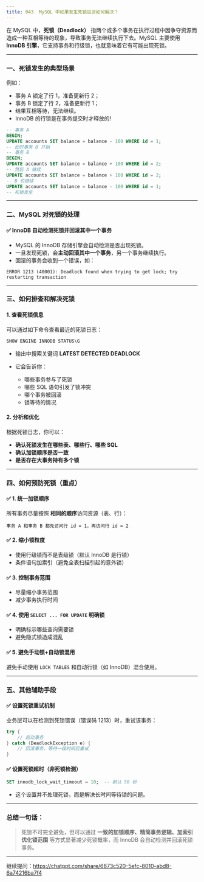 ```yaml
---
title: 043 	MySQL 中如果发生死锁应该如何解决？
---
```


在 MySQL 中，**死锁（Deadlock）** 指两个或多个事务在执行过程中因争夺资源而造成一种互相等待的现象，导致事务无法继续执行下去。MySQL 主要使用 **InnoDB 引擎**，它支持事务和行级锁，也就意味着它有可能出现死锁。

---

### 一、死锁发生的典型场景

例如：

* 事务 A 锁定了行 1，准备更新行 2；
* 事务 B 锁定了行 2，准备更新行 1；
* 结果互相等待，无法继续。
* InnoDB 的行锁是在事务提交时才释放的!

```sql
-- 事务 A
BEGIN;
UPDATE accounts SET balance = balance - 100 WHERE id = 1;
-- 此时事务 B 开始
-- 事务 B
BEGIN;
UPDATE accounts SET balance = balance + 100 WHERE id = 2;
-- 然后 A 继续
UPDATE accounts SET balance = balance + 100 WHERE id = 2;
-- B 也继续
UPDATE accounts SET balance = balance - 100 WHERE id = 1;
-- 死锁发生
```

---

### 二、MySQL 对死锁的处理

#### ✅ InnoDB 自动检测死锁并回滚其中一个事务

* MySQL 的 InnoDB 存储引擎会自动检测是否出现死锁。
* 一旦发现死锁，会**主动回滚其中一个事务**，另一个事务继续执行。
* 回滚的事务会收到一个错误，如：

```text
ERROR 1213 (40001): Deadlock found when trying to get lock; try restarting transaction
```

---

### 三、如何排查和解决死锁

#### 1. **查看死锁信息**

可以通过如下命令查看最近的死锁日志：

```sql
SHOW ENGINE INNODB STATUS\G
```

* 输出中搜索关键词 **LATEST DETECTED DEADLOCK**
* 它会告诉你：

  * 哪些事务参与了死锁
  * 哪些 SQL 语句引发了锁冲突
  * 哪个事务被回滚
  * 锁等待的情况

#### 2. **分析和优化**

根据死锁日志，你可以：

* **确认死锁发生在哪些表、哪些行、哪些 SQL**
* **确认加锁顺序是否一致**
* **是否存在大事务持有多个锁**

---

### 四、如何预防死锁（重点）

#### ✅ 1. **统一加锁顺序**

所有事务尽量按照 **相同的顺序**访问资源（表、行）：

```text
事务 A 和事务 B 都先访问行 id = 1，再访问行 id = 2
```

#### ✅ 2. **缩小锁粒度**

* 使用行级锁而不是表级锁（默认 InnoDB 是行锁）
* 条件语句加索引（避免全表扫描引起的意外锁）

#### ✅ 3. **控制事务范围**

* 尽量缩小事务范围
* 减少事务执行时间

#### ✅ 4. **使用 `SELECT ... FOR UPDATE` 明确锁**

* 明确标示哪些查询需要锁
* 避免隐式锁造成混乱

#### ✅ 5. **避免手动锁+自动锁混用**

避免手动使用 `LOCK TABLES` 和自动行锁（如 InnoDB）混合使用。

---

### 五、其他辅助手段

#### ✅ 设置死锁重试机制

业务层可以在检测到死锁错误（错误码 1213）时，重试该事务：

```java
try {
    // 启动事务
} catch (DeadlockException e) {
    // 回滚事务，等待一段时间后重试
}
```

#### ✅ 设置死锁超时（非死锁检测）

```sql
SET innodb_lock_wait_timeout = 10;  -- 默认 50 秒
```

* 这个设置并不处理死锁，而是解决长时间等待锁的问题。

---

### 总结一句话：

> 死锁不可完全避免，但可以通过 **一致的加锁顺序、精简事务逻辑、加索引优化锁范围** 等方式显著减少死锁概率，而 InnoDB 会自动检测并回滚死锁事务。

---

继续提问：https://chatgpt.com/share/6873c520-5efc-8010-abd8-6a74216ba7f4
